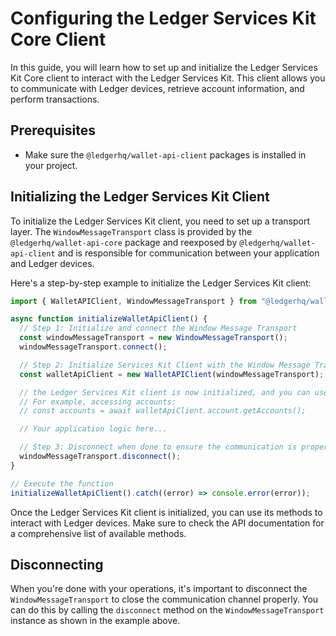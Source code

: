 # Configuring the Ledger Services Kit Core Client

In this guide, you will learn how to set up and initialize the Ledger Services Kit Core client to interact with the Ledger Services Kit. This client allows you to communicate with Ledger devices, retrieve account information, and perform transactions.

## Prerequisites

- Make sure the `@ledgerhq/wallet-api-client` packages is installed in your project.

## Initializing the Ledger Services Kit Client

To initialize the Ledger Services Kit client, you need to set up a transport layer. The `WindowMessageTransport` class is provided by the `@ledgerhq/wallet-api-core` package and reexposed by `@ledgerhq/wallet-api-client` and is responsible for communication between your application and Ledger devices.

Here's a step-by-step example to initialize the Ledger Services Kit client:

```javascript
import { WalletAPIClient, WindowMessageTransport } from "@ledgerhq/wallet-api-client";

async function initializeWalletApiClient() {
  // Step 1: Initialize and connect the Window Message Transport
  const windowMessageTransport = new WindowMessageTransport();
  windowMessageTransport.connect();

  // Step 2: Initialize Services Kit Client with the Window Message Transport
  const walletApiClient = new WalletAPIClient(windowMessageTransport);

  // the Ledger Services Kit client is now initialized, and you can use it to interact with Services Kit.
  // For example, accessing accounts:
  // const accounts = await walletApiClient.account.getAccounts();

  // Your application logic here...

  // Step 3: Disconnect when done to ensure the communication is properly closed
  windowMessageTransport.disconnect();
}

// Execute the function
initializeWalletApiClient().catch((error) => console.error(error));
```

Once the Ledger Services Kit client is initialized, you can use its methods to interact with Ledger devices.
Make sure to check the API documentation for a comprehensive list of available methods.

## Disconnecting

When you're done with your operations, it's important to disconnect the `WindowMessageTransport` to close the communication channel properly. You can do this by calling the `disconnect` method on the `WindowMessageTransport` instance as shown in the example above.
